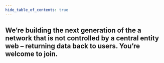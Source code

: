 ```yaml
---
hide_table_of_contents: true
---
```


## We’re building the next generation of the <TooltipWrapper trigger="decentralized">a network that is not controlled by a central entity</TooltipWrapper> web – returning data back to users. You’re welcome to join.
